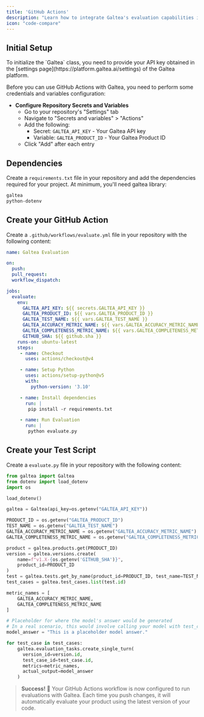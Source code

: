 ```yaml
---
title: 'GitHub Actions'
description: "Learn how to integrate Galtea's evaluation capabilities into your GitHub Actions workflow"
icon: "code-compare"
---
```


## Initial Setup

<Note>
    To initialize the `Galtea` class, you need to provide your API key obtained in the [settings page](https://platform.galtea.ai/settings) of the Galtea platform.
</Note>


Before you can use GitHub Actions with Galtea, you need to perform some credentials and variables configuration:

- **Configure Repository Secrets and Variables**
   - Go to your repository's "Settings" tab
   - Navigate to "Secrets and variables" > "Actions"
   - Add the following:
     - Secret: `GALTEA_API_KEY` - Your Galtea API key
     - Variable: `GALTEA_PRODUCT_ID` - Your Galtea Product ID
   - Click "Add" after each entry

## Dependencies

Create a `requirements.txt` file in your repository and add the dependencies required for your project. At minimum, you'll need galtea library:

```txt requirements.txt
galtea
python-dotenv
```

## Create your GitHub Action

Create a `.github/workflows/evaluate.yml` file in your repository with the following content:

```yml .github/workflows/evaluate.yml
name: Galtea Evaluation

on:
  push:
  pull_request:
  workflow_dispatch:

jobs:
  evaluate:
    env:
      GALTEA_API_KEY: ${{ secrets.GALTEA_API_KEY }}
      GALTEA_PRODUCT_ID: ${{ vars.GALTEA_PRODUCT_ID }}
      GALTEA_TEST_NAME: ${{ vars.GALTEA_TEST_NAME }}
      GALTEA_ACCURACY_METRIC_NAME: ${{ vars.GALTEA_ACCURACY_METRIC_NAME }}
      GALTEA_COMPLETENESS_METRIC_NAME: ${{ vars.GALTEA_COMPLETENESS_METRIC_NAME }}
      GITHUB_SHA: ${{ github.sha }}
    runs-on: ubuntu-latest
    steps:
     - name: Checkout
       uses: actions/checkout@v4

     - name: Setup Python
       uses: actions/setup-python@v5
       with:
         python-version: '3.10'

     - name: Install dependencies
       run: |
        pip install -r requirements.txt

     - name: Run Evaluation
       run: |
        python evaluate.py
```

## Create your Test Script

Create a `evaluate.py` file in your repository with the following content:

```python evaluate.py
from galtea import Galtea
from dotenv import load_dotenv
import os

load_dotenv()

galtea = Galtea(api_key=os.getenv("GALTEA_API_KEY"))

PRODUCT_ID = os.getenv("GALTEA_PRODUCT_ID")
TEST_NAME = os.getenv("GALTEA_TEST_NAME")
GALTEA_ACCURACY_METRIC_NAME = os.getenv("GALTEA_ACCURACY_METRIC_NAME")
GALTEA_COMPLETENESS_METRIC_NAME = os.getenv("GALTEA_COMPLETENESS_METRIC_NAME")

product = galtea.products.get(PRODUCT_ID)
version = galtea.versions.create(
    name=f"v1.X-{os.getenv('GITHUB_SHA')}",
    product_id=PRODUCT_ID
)
test = galtea.tests.get_by_name(product_id=PRODUCT_ID, test_name=TEST_NAME)
test_cases = galtea.test_cases.list(test.id)

metric_names = [
    GALTEA_ACCURACY_METRIC_NAME,
    GALTEA_COMPLETENESS_METRIC_NAME
]

# Placeholder for where the model's answer would be generated
# In a real scenario, this would involve calling your model with test_case.input, etc.
model_answer = "This is a placeholder model answer."

for test_case in test_cases:
    galtea.evaluation_tasks.create_single_turn(
      version_id=version.id,
      test_case_id=test_case.id,
      metrics=metric_names,
      actual_output=model_answer
    )
```


> **Success!** 🎉 Your GitHub Actions workflow is now configured to run evaluations with Galtea. Each time you push changes, it will automatically evaluate your product using the latest version of your code.